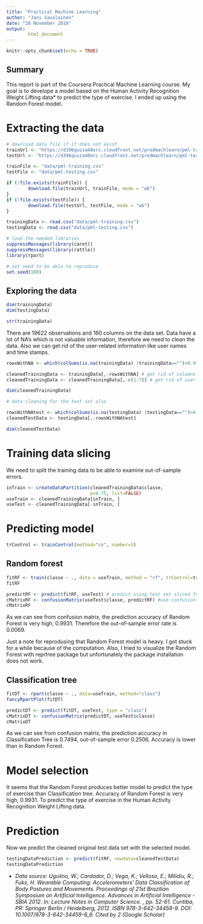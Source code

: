 ```yaml
---
title: "Practical Machine Learning"
author: "Jani Savolainen"
date: "28 November 2018"
output:
        html_document
---
```


```r
knitr::opts_chunk$set(echo = TRUE)
```

## Summary

This report is part of the Coursera Practical Machine Learning course. My goal is to develope a model based on the Human Activity Recognition Weight Lifting data* to predict the type of exercise. I ended up using the Random Forest model. 

# Extracting the data

```r
# download data file if it does not exist
trainUrl <- "https://d396qusza40orc.cloudfront.net/predmachlearn/pml-training.csv"
testUrl <- "https://d396qusza40orc.cloudfront.net/predmachlearn/pml-testing.csv"

trainFile <- "data/pml-training.csv"
testFile <- "data/pml-testing.csv"

if (!file.exists(trainFile)) {
        download.file(trainUrl, trainFile, mode = "wb")
}
if (!file.exists(testFile)) {
        download.file(testUrl, testFile, mode = "wb")
}

trainingData <- read.csv("data/pml-training.csv")
testingData <- read.csv("data/pml-testing.csv")

# load the needed libraries
suppressMessages(library(caret))
suppressMessages(library(rattle))
library(rpart)

# set seed to be able to reproduce
set.seed(100)
```

## Exploring the data

```r
dim(trainingData)
dim(testingData)

str(trainingData)

```

There are 19622 observations and 160 columns on the data set. Data have a lot of NA's which is not valuable information, therefore we need to clean the data. Also we can get rid of the user-related information like user names and time stamps.

```r
rowsWithNA <- which(colSums(is.na(trainingData) |trainingData=="")>0.9*dim(trainingData)[1]) 

cleanedTrainingData <- trainingData[,-rowsWithNA] # get rid of columns that have 90% or more NA's
cleanedTrainingData <- cleanedTrainingData[,-c(1:7)] # get rid of user-related info

dim(cleanedTrainingData)

# data cleaning for the test set also

rowsWithNAtest <- which(colSums(is.na(testingData) |testingData=="")>0.9*dim(testingData)[1]) 
cleanedTestData <- testingData[,-rowsWithNAtest]

dim(cleanedTestData)
```

# Training data slicing

We need to split the training data to be able to examine out-of-sample errors.

```r
inTrain <- createDataPartition(cleanedTrainingData$classe,
                               p=0.75, list=FALSE)
useTrain <- cleanedTrainingData[inTrain, ]
useTest <- cleanedTrainingData[-inTrain, ]
```

# Predicting model

```r
trControl <- trainControl(method="cv", number=5)
```



## Random forest

```r
fitRF <- train(classe ~ ., data = useTrain, method = "rf", trControl=trControl, verbose=FALSE)
fitRF

predictRF <- predict(fitRF, useTest) # predict using test set sliced from training data
cMatrixRF <- confusionMatrix(useTest$classe, predictRF) #use confusion matrix to see prediction result
cMatrixRF
```

As we can see from confusion matrix, the prediction accuracy of Random Forest is very high, 0.9931.  Therefore the out-of-sample error rate is 0.0069.

Just a note for reprodusing that Random Forest model is heavy. I got stuck for a while because of the computation. Also, I tried to visualize the Random Forest with reprtree package but unfortunately the package installation does not work.

## Classification tree

```r
fitDT <- rpart(classe ~ ., data=useTrain, method="class")
fancyRpartPlot(fitDT)

predictDT <- predict(fitDT, useTest, type = "class")
cMatrixDT <- confusionMatrix(predictDT, useTest$classe)
cMatrixDT
```

As we can see from confusion matrix, the prediction accuracy in Classification Tree is 0.7494, out-of-sample error 0.2506. Accuracy is lower than in Random Forest.

# Model selection

It seems that the Random Forest produces better model to predict the type of exercise than Classification tree. Accuracy of Random Forest is very high, 0.9931. To predict the type of exercise in the Human Activity Recognition Weight Lifting data.

# Prediction
Now we predict the cleaned original test data set with the selected model. 

```r
testingDataPrediction <- predict(fitRF, newdata=cleanedTestData)
testingDataPrediction
```

* _Data source:
Ugulino, W.; Cardador, D.; Vega, K.; Velloso, E.; Milidiu, R.; Fuks, H. Wearable Computing: Accelerometers' Data Classification of Body Postures and Movements. Proceedings of 21st Brazilian Symposium on Artificial Intelligence. Advances in Artificial Intelligence - SBIA 2012. In: Lecture Notes in Computer Science. , pp. 52-61. Curitiba, PR: Springer Berlin / Heidelberg, 2012. ISBN 978-3-642-34458-9. DOI: 10.1007/978-3-642-34459-6_6. 
Cited by 2 (Google Scholar)_